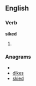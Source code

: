 ==English==

===Verb===
'''siked'''

# {{past of|[[sike]]}}

===Anagrams===
* {{alphagram|deiks}}
* [[dikes#English|dikes]]
* [[skied#English|skied]]